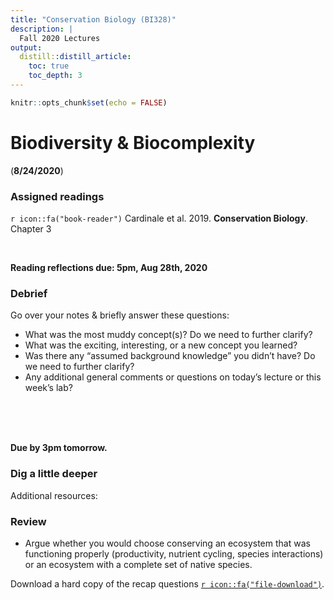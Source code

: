 ```yaml
---
title: "Conservation Biology (BI328)"
description: | 
  Fall 2020 Lectures
output:
  distill::distill_article:
    toc: true
    toc_depth: 3
---
```


```r

knitr::opts_chunk$set(echo = FALSE)

```

# Biodiversity & Biocomplexity

(**8/24/2020**)

### Assigned readings

`r icon::fa("book-reader")` Cardinale et al. 2019. **Conservation Biology**. Chapter 3


<br>

**Reading reflections due: 5pm, Aug 28th, 2020**

### Debrief

Go over your notes & briefly answer these questions:

*	What was the most muddy concept(s)? Do we need to further clarify?
*	What was the exciting, interesting, or a new concept you learned?
*	Was there any “assumed background knowledge” you didn’t have? Do we need to further clarify?
*	Any additional general comments or questions on today's lecture or this week’s lab?

<br>
<br>
<br>

**Due by 3pm tomorrow.**


### Dig a little deeper

Additional resources:



### Review



* Argue whether you would choose conserving an ecosystem that was functioning properly (productivity, nutrient cycling, species interactions) or an ecosystem with a complete set of native species.



Download a hard copy of the recap questions [`r icon::fa("file-download")`](/files/).
